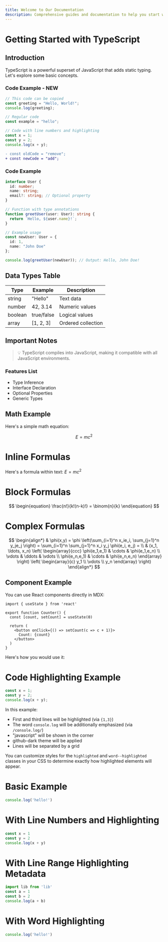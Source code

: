 ```yaml
---
title: Welcome to Our Documentation
description: Comprehensive guides and documentation to help you start working with our product
---
```


# Getting Started with TypeScript

## Introduction
TypeScript is a powerful superset of JavaScript that adds static typing. Let's explore some basic concepts.

### Code Example - NEW
```typescript title="example.ts"
// This code can be copied
const greeting = "Hello, World!";
console.log(greeting);
```

```typescript
// Regular code
const example = "hello";
```

```typescript showLineNumbers {1,3-4} title="example.ts"
// Code with line numbers and highlighting
const x = 1;
const y = 2;
console.log(x + y);
```

```diff
- const oldCode = "remove";
+ const newCode = "add";
```

### Code Example

```typescript
interface User {
  id: number;
  name: string;
  email?: string; // Optional property
}

// Function with type annotations
function greetUser(user: User): string {
  return `Hello, ${user.name}!`;
}

// Example usage
const newUser: User = {
  id: 1,
  name: "John Doe"
};

console.log(greetUser(newUser)); // Output: Hello, John Doe!
```

## Data Types Table

| Type      | Example           | Description                   |
|-----------|------------------|-------------------------------|
| string    | "Hello"         | Text data                     |
| number    | 42, 3.14        | Numeric values                |
| boolean   | true/false      | Logical values                |
| array     | [1, 2, 3]       | Ordered collection            |

## Important Notes

> 💡 TypeScript compiles into JavaScript, making it compatible with all JavaScript environments.

### Features List
- Type Inference
- Interface Declaration
- Optional Properties
- Generic Types

## Math Example
Here's a simple math equation:

$$ E = mc^2 $$

# Inline Formulas
Here's a formula within text: $E = mc^2$

# Block Formulas
$$
\begin{equation}
\frac{n!}{k!(n-k)!} = \binom{n}{k}
\end{equation}
$$

# Complex Formulas
$$
\begin{align*}
& \phi(x,y) = \phi \left(\sum_{i=1}^n x_ie_i, \sum_{j=1}^n y_je_j \right)
= \sum_{i=1}^n \sum_{j=1}^n x_i y_j \phi(e_i, e_j) = \\
& (x_1, \ldots, x_n) \left( \begin{array}{ccc}
\phi(e_1,e_1) & \cdots & \phi(e_1,e_n) \\
\vdots & \ddots & \vdots \\
\phi(e_n,e_1) & \cdots & \phi(e_n,e_n)
\end{array} \right)
\left( \begin{array}{c}
y_1 \\
\vdots \\
y_n
\end{array} \right)
\end{align*}
$$

## Component Example
You can use React components directly in MDX:

```tsx
import { useState } from 'react'

export function Counter() {
  const [count, setCount] = useState(0)

  return (
    <button onClick={() => setCount(c => c + 1)}>
      Count: {count}
    </button>
  )
}
```

Here's how you would use it:

<Counter />

# Code Highlighting Example

```javascript {1,3} /console.log/
const x = 1;
const y = 2;
console.log(x + y);
```

In this example:
- First and third lines will be highlighted (via `{1,3}`)
- The word `console.log` will be additionally emphasized (via `/console.log/`)
- "javascript" will be shown in the corner
- github-dark theme will be applied
- Lines will be separated by a grid

You can customize styles for the `highlighted` and `word--highlighted` classes in your CSS to determine exactly how highlighted elements will appear.

# Basic Example
```js
console.log('hello!')
```

# With Line Numbers and Highlighting
```js showLineNumbers {3} title="example.js"
const x = 1
const y = 2
console.log(x + y)
```

# With Line Range Highlighting Metadata
```js {1,3-4}
import lib from 'lib'
const a = 1
const b = 2
console.log(a + b)
```

# With Word Highlighting
```js /hello/
console.log('hello!')
```
